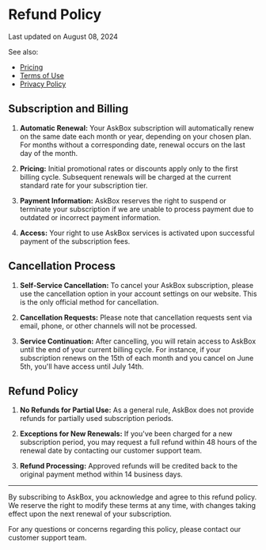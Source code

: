# Refund Policy

Last updated on August 08, 2024

See also:
- [Pricing](/pricing)
- [Terms of Use](/terms)
- [Privacy Policy](/privacy)

## Subscription and Billing

1. **Automatic Renewal:** Your AskBox subscription will automatically renew on the same date each month or year, depending on your chosen plan.
For months without a corresponding date, renewal occurs on the last day of the month.

2. **Pricing:** Initial promotional rates or discounts apply only to the first billing cycle.
Subsequent renewals will be charged at the current standard rate for your subscription tier.

3. **Payment Information:** AskBox reserves the right to suspend or terminate your subscription if we are unable to process payment due to outdated or incorrect payment information.

4. **Access:** Your right to use AskBox services is activated upon successful payment of the subscription fees.

## Cancellation Process

1. **Self-Service Cancellation:** To cancel your AskBox subscription, please use the cancellation option in your account settings on our website.
This is the only official method for cancellation.

2. **Cancellation Requests:** Please note that cancellation requests sent via email, phone, or other channels will not be processed.

3. **Service Continuation:** After cancelling, you will retain access to AskBox until the end of your current billing cycle.
For instance, if your subscription renews on the 15th of each month and you cancel on June 5th, you'll have access until July 14th.

## Refund Policy

1. **No Refunds for Partial Use:** As a general rule, AskBox does not provide refunds for partially used subscription periods.

2. **Exceptions for New Renewals:** If you've been charged for a new subscription period, you may request a full refund within 48 hours of the renewal date by contacting our customer support team.
   
3. **Refund Processing:** Approved refunds will be credited back to the original payment method within 14 business days.

---

By subscribing to AskBox, you acknowledge and agree to this refund policy.
We reserve the right to modify these terms at any time, with changes taking effect upon the next renewal of your subscription.

For any questions or concerns regarding this policy, please contact our customer support team. 